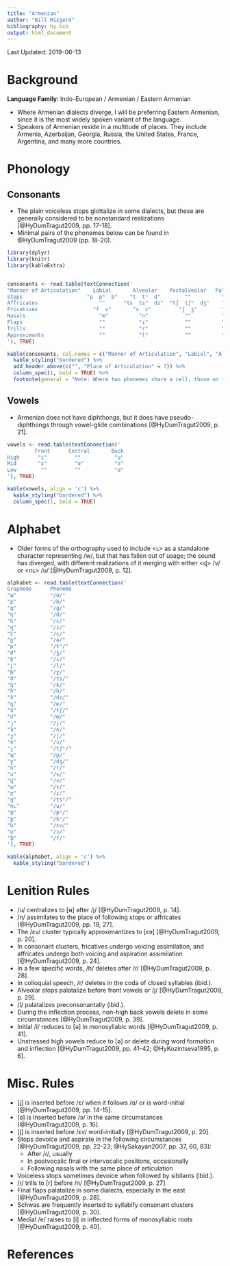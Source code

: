 ```yaml
---
title: "Armenian"
author: "Bill Mizgerd"
bibliography: hy.bib
output: html_document
---
```


Last Updated: 2019-06-13

# Background

**Language Family**: Indo-European / Armenian / Eastern Armenian

* Where Armenian dialects diverge, I will be preferring Eastern Armenian, since it is the most widely spoken variant of the language.
* Speakers of Armenian reside in a multitude of places. They include Armenia, Azerbaijan, Georgia, Russia, the United States, France, Argentina, and many more countries.

# Phonology

## Consonants

* The plain voiceless stops glottalize in some dialects, but these are generally considered to be nonstandard realizations [@HyDumTragut2009, pp. 17-18].
* Minimal pairs of the phonemes below can be found in @HyDumTragut2009 (pp. 18-20).

```r

library(dplyr)
library(knitr)
library(kableExtra)


consonants <- read.table(textConnection('
"Manner of Articulation"    Labial       Alveolar    Postalveolar   Palatal    Velar     Uvular   Glottal
Stops                     "p  pʰ  b"    "t  tʰ  d"        ""          ""    "k  kʰ  ɡ"     ""        ""
Affricates                    ""      "ts  tsʰ  dz"  "tʃ  tʃʰ  dʒ"    ""        ""         ""        ""  
Fricatives                  "f  v"       "s  z"         "ʃ  ʒ"        ""        ""       "χ  ʁ"      "h"  
Nasals                        "m"          "n"            ""          ""        ""         ""        ""
Flaps                         ""           "ɾ"            ""          ""        ""         ""        ""  
Trills                        ""           "r"            ""          ""        ""         ""        ""  
Approximants                  ""           "l"            ""          "j"       ""         ""        ""
'), TRUE)

kable(consonants, col.names = c("Manner of Articulation", "Labial", "Alveolar", "Postalveolar", "Palatal", "Velar", "Uvular", "Glottal"), align = 'c') %>%
  kable_styling("bordered") %>%
  add_header_above(c("", "Place of Articulation" = 7)) %>%
  column_spec(1, bold = TRUE) %>%
  footnote(general = "Note: Where two phonemes share a cell, those on the left are voiceless and those on the right are voiced. Where three phonemes share a cell, they are ordered voicless, aspirated, and voiced.", general_title = "")
```

## Vowels

* Armenian does not have diphthongs, but it does have pseudo-diphthongs through vowel-glide combinations [@HyDumTragut2009, p. 21].

```r

vowels <- read.table(textConnection('
         Front      Central       Back
High      "i"         ""           "u"
Mid       "ɛ"         "ə"          "ɔ"
Low        ""         ""           "ɑ"
'), TRUE)

kable(vowels, align = 'c') %>%
  kable_styling("bordered") %>%
  column_spec(1, bold = TRUE)
```    

# Alphabet

* Older forms of the orthography used to include <ւ> as a standalone character representing /w/, but that has fallen out of usage; the sound has diverged, with different realizations of it merging with either <վ> /v/ or <ու> /u/ [@HyDumTragut2009, p. 12].

```r

alphabet <- read.table(textConnection('
Grapheme      Phoneme  
"ա"           "/ɑ/"  
"բ"           "/b/"  
"գ"           "/ɡ/"  
"դ"           "/d/"  
"ե"           "/ɛ/"
"զ"           "/z/"  
"է"           "/ɛ/"  
"ը"           "/ə/"  
"թ"           "/tʰ/"  
"ժ"           "/ʒ/"  
"ի"           "/i/"  
"լ"           "/l/"  
"խ"           "/χ/"  
"ծ"           "/ts/"  
"կ"           "/k/"  
"հ"           "/h/"  
"ձ"           "/dz/"  
"ղ"           "/ʁ/"  
"ճ"           "/tʃ/"  
"մ"           "/m/"  
"յ"           "/j/"  
"ն"           "/n/"  
"շ"           "/ʃ/"  
"ո"           "/ɔ/"  
"չ"           "/tʃʰ/"  
"պ"           "/p/"  
"ջ"           "/dʒ/"  
"ռ"           "/r/"  
"ս"           "/s/"  
"վ"           "/v/"  
"տ"           "/t/"  
"ր"           "/ɾ/"  
"ց"           "/tsʰ/"  
"ու"          "/u/"  
"փ"           "/pʰ/"  
"ք"           "/kʰ/"  
"և"           "/ɛv/"  
"օ"           "/ɔ/"  
"ֆ"           "/f/"
'), TRUE)

kable(alphabet, align = 'c') %>%
  kable_styling("bordered")
```  

# Lenition Rules

* /u/ centralizes to [ʉ] after /j/ [@HyDumTragut2009, p. 14].
* /n/ assimilates to the place of following stops or affricates [@HyDumTragut2009, pp. 19, 27].
* The /ɛv/ cluster typically approximantizes to [ɛʋ] [@HyDumTragut2009, p. 20].
* In consonant clusters, fricatives undergo voicing assimilation, and affricates undergo both voicing and aspiration assimilation [@HyDumTragut2009, p. 24].
* In a few specific words, /h/ deletes after /ɾ/ [@HyDumTragut2009, p. 28].
* In colloquial speech, /ɾ/ deletes in the coda of closed syllables (ibid.).
* Alveolar stops palatalize before front vowels or /j/ [@HyDumTragut2009, p. 29].
* /l/ palatalizes preconsonantally (ibid.).
* During the inflection process, non-high back vowels delete in some circumstances [@HyDumTragut2009, p. 39].
* Initial /i/ reduces to [ə] in monosyllabic words [@HyDumTragut2009, p. 41].
* Unstressed high vowels reduce to [ə] or delete during word formation and inflection [@HyDumTragut2009, pp. 41-42; @HyKozintseva1995, p. 6].

# Misc. Rules

* [j] is inserted before /ɛ/ when it follows /ɑ/ or is word-initial [@HyDumTragut2009, pp. 14-15].
* [ʋ] is inserted before /ɔ/ in the same circumstances [@HyDumTragut2009, p. 16].
* [j] is inserted before /ɛv/ word-initially [@HyDumTragut2009, p. 20].
* Stops devoice and aspirate in the following circumstances [@HyDumTragut2009, pp. 22-23; @HySakayan2007, pp. 37, 60, 83]:
    - After /ɾ/, usually
    - In postvocalic final or intervocalic positions, occasionally
    - Following nasals with the same place of articulation
* Voiceless stops sometimes devoice when followed by sibilants (ibid.).
* /ɾ/ trills to [r] before /n/ [@HyDumTragut2009, p. 27].
* Final flaps palatalize in some dialects, especially in the east [@HyDumTragut2009, p. 28].
* Schwas are frequently inserted to syllabify consonant clusters [@HyDumTragut2009, p. 30].
* Medial /e/ raises to [i] in inflected forms of monosyllabic roots [@HyDumTragut2009, p. 40].

# References
